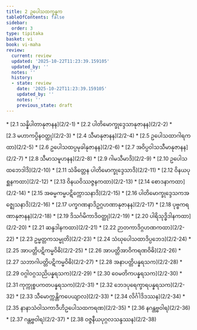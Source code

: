 ```yaml
---
title: 2 ဥပေါသထက္ခန္ဓက
tableOfContents: false
sidebar:
  order: 3
type: tipitaka
basket: vi
book: vi-maha
review:
  current: review
  updated: '2025-10-22T11:23:39.159105'
  updated_by: ''
  notes: ''
  history:
  - state: review
    date: '2025-10-22T11:23:39.159105'
    updated_by: ''
    notes: ''
    previous_state: draft
---
```



<ReviewStatus review={frontmatter.review} showDetails={true} />

<HypothesisAnnotation frontmatter={frontmatter} />

<DynamicBreadcrumb />



<TableOfContents book="vi-maha" section="2">
* [2.1 သန္နိပါတာနုဇာနန](2/2-1)
* [2.2 ပါတိမောက္ခုဒ္ဒေသာနုဇာနန](2/2-2)
* [2.3 မဟာကပ္ပိနဝတ္ထု](2/2-3)
* [2.4 သီမာနုဇာနန](2/2-4)
* [2.5 ဥပေါသထာဂါရကထာ](2/2-5)
* [2.6 ဥပေါသထပ္ပမုခါနုဇာနန](2/2-6)
* [2.7 အဝိပ္ပဝါသသီမာနုဇာနန](2/2-7)
* [2.8 သီမာသမူဟနန](2/2-8)
* [2.9 ဂါမသီမာဒိ](2/2-9)
* [2.10 ဥပေါသထဘေဒါဒိ](2/2-10)
* [2.11 သံခိတ္တေန ပါတိမောက္ခုဒ္ဒေသာဒိ](2/2-11)
* [2.12 ဝိနယပုစ္ဆနကထာ](2/2-12)
* [2.13 ဝိနယဝိဿဇ္ဇနကထာ](2/2-13)
* [2.14 စောဒနာကထာ](2/2-14)
* [2.15 အဓမ္မကမ္မပဋိက္ကောသနာဒိ](2/2-15)
* [2.16 ပါတိမောက္ခုဒ္ဒေသကအဇ္ဈေသနာဒိ](2/2-16)
* [2.17 ပက္ခဂဏနာဒိဥဂ္ဂဟဏာနုဇာနန](2/2-17)
* [2.18 ပုဗ္ဗကရဏာနုဇာနန](2/2-18)
* [2.19 ဒိသင်္ဂမိကာဒိဝတ္ထု](2/2-19)
* [2.20 ပါရိသုဒ္ဓိဒါနကထာ](2/2-20)
* [2.21 ဆန္ဒဒါနကထာ](2/2-21)
* [2.22 ဉာတကာဒိဂ္ဂဟဏကထာ](2/2-22)
* [2.23 ဥမ္မတ္တကသမ္မုတိ](2/2-23)
* [2.24 သံဃုပေါသထာဒိပ္ပဘေဒ](2/2-24)
* [2.25 အာပတ္တိပဋိကမ္မဝိဓိ](2/2-25)
* [2.26 အာပတ္တိအာဝိကရဏဝိဓိ](2/2-26)
* [2.27 သဘာဂါပတ္တိပဋိကမ္မဝိဓိ](2/2-27)
* [2.28 အနာပတ္တိပန္နရသက](2/2-28)
* [2.29 ဝဂ္ဂါဝဂ္ဂသညိပန္နရသက](2/2-29)
* [2.30 ဝေမတိကပန္နရသက](2/2-30)
* [2.31 ကုက္ကုစ္စပကတပန္နရသက](2/2-31)
* [2.32 ဘေဒပုရေက္ခာရပန္နရသက](2/2-32)
* [2.33 သီမောက္ကန္တိကပေယျာလ](2/2-33)
* [2.34 လိင်္ဂါဒိဒဿန](2/2-34)
* [2.35 နာနာသံဝါသကာဒီဟိဥပေါသထကရဏ](2/2-35)
* [2.36 နဂန္တဗ္ဗဝါရ](2/2-36)
* [2.37 ဂန္တဗ္ဗဝါရ](2/2-37)
* [2.38 ဝဇ္ဇနီယပုဂ္ဂလသန္ဒဿန](2/2-38)
</TableOfContents>